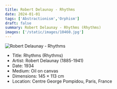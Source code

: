 ```yaml
---
title: Robert Delaunay - Rhythms
date: 2024-01-01
tags: ['Abstractionism','Orphism']
draft: false
summary: Robert Delaunay - Rhythms (Rhythms)
images: ['/static/images/10460.jpg']
---
```


![Robert Delaunay - Rhythms](/static/images/10460.jpg)

* Title: Rhythms (Rhythms)
* Artist: Robert Delaunay (1885-1941)
* Date: 1934
* Medium: Oil on canvas
* Dimensions: 145 × 113 cm
* Location: Centre George Pompidou, Paris, France


